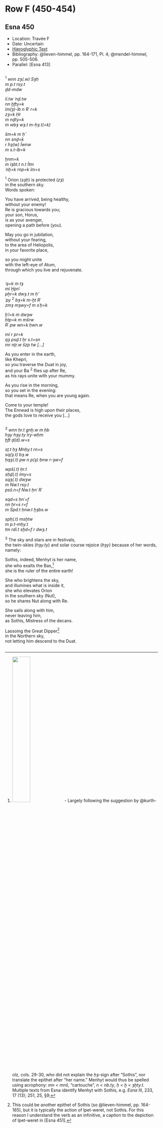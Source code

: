 # Row F (450-454) {-}

## Esna 450 {-}

<style>  
  
  .col2 {  
    columns: 2 320px;         /* number of columns and width in pixels*/  
    -webkit-columns: 2 320px; /* chrome, safari */  
    -moz-columns: 2 320px;    /* firefox */  
    -webkit-column-break-inside: avoid;  
    -page-break-inside: avoid;  
    -break-inside: avoid;  
  }  
  
</style>  

- Location: Travée F
- Date: Uncertain
- [Hieroglyphic Text](https://www.ifao.egnet.net/uploads/publications/enligne/Temples-Esna004.pdf#page=114){target="_blank"}  
- Bibliography: @lieven-himmel, pp. 164-171, Pl. 4; @mendel-himmel, pp. 505-506.
- Parallel: [Esna 413]  
  
<div class="col2">

^1^ *wnn zȝ(.w) Sȝḥ *  
*m p.t rsy.t*  
*ḏd-mdw*  
   
*ỉỉ.tw ʿnḏ.tw *  
*nn ḫfty=k*  
*ỉm(ȝ)-ỉb n Rʿ r=k*  
*zȝ=k Ḥr*  
*m nḏty=k*  
*m wbȝ wȝ.t m-ḥȝ.t(=k)*  
   
*šm=k m ḥʿʿ*  
*nn snḏ=k*  
*r hȝ(w) Ỉwnw*  
*m s.t-ỉb=k*  
   
*ẖnm=k*   
*m ỉȝbt.t*  *n.t Ỉtm*  
*ʿnḫ=k rnp=k ỉm=s*  
  
^1^ Orion (*sȝḥ*) is protected (*zȝ*)   
in the southern sky.  
Words spoken:   
    
You have arrived, being healthy,   
without your enemy!  
Re is gracious towards you;   
your son, Horus,   
is as your avenger,   
opening a path before (you).  
  
May you go in jubilation,  
without your fearing,   
to the area of Heliopolis,   
in your favorite place,   
  
so you might unite   
with the left-eye of Atum,    
through which you live and rejuvenate.

</div>

<div class="col2">

*ʿq=k m tȝ*  
*mỉ Ḫprỉ*  
*pẖr=k dwȝ.t m ḥʿʿ*  
*ʿpy* ^2^ *bȝ=k m-ḫt Rʿ*  
*zmȝ mȝwy=f m sʿḥ=k*  
   
*ḫʿỉ=k m dwȝw*  
*ḥtp=k m mšrw*  
*Rʿ pw wn=k ḥwn.w*  
   
*mỉ r pr=k*  
*qȝ psḏ.t ḥr s.t=sn*  
*mr nṯr.w šzp tw [...]*  
   
As you enter in the earth,  
like Khepri,  
so you traverse the Duat in joy,  
and your Ba ^2^ flies up after Re,  
as his rays unite with your mummy.  
  
As you rise in the morning,  
so you set in the evening:  
that means Re, when you are young again.   
  
Come to your temple!  
The Ennead is high upon their places,    
the gods love to receive you [...]  

</div>

<div class="col2">

^3^ *wnn ḥr.t gnḫ.w m ḥb*  
*hȝy hȝy.ty ỉry-wḥm*  
*ḫft ḏ(d).w=s*  
   
*sṯ.t ḥȝ Mnḥy.t rn=s*  
*sq(ȝ.t) bȝ.w *  
*ḥqȝ(.t) pw n p(ȝ) bnw r-ȝw=f*  
   
*wpš(.t) ḥr.t *  
*sḥḏ(.t) ỉmy=s*  
*sqȝ(.t) dwȝw*  
*m Nw.t rsy.t*  
*psš.n=f Nw.t ḥnʿ Rʿ*  
   
*sqd=s ḥnʿ=f*  
*nn ḥr=s r=f*  
*m Spd.t ḥnw.t ḫȝbs.w*  
   
*spḥ(.t) msḫtw*  
*m p.t-mḥy.t*  
*tm rdỉ.t sḫd=f r dwȝ.t*  
  
^3^ The sky and stars are in festivals,  
the twin-skies (*hȝy.ty*) and solar course rejoice (*hȝy*) 
because of her words, namely:  
    
Sothis, indeed, Menhyt is her name,   
she who exalts the Bas,[^fn-450-1]    
she is the ruler of the entire earth!  
  
She who brightens the sky,  
and illumines what is inside it,  
she who elevates Orion  
in the southern sky (Nut),  
so he shares Nut along with Re.   
  
She sails along with him,    
never leaving him,    
as Sothis, Mistress of the decans.  
  
Lassoing the Great Dipper[^fn-450-2]     
in the Northern sky,  
not letting him descend to the Duat.

</div>

[^fn-450-1]: ![](./images/450_3.png){width=35%} - Largely following the suggestion by @kurth-olz, cols. 29-30, who did not explain the *ḥȝ*-sign after "Sothis", nor translate the epithet after "her name." Menhyt would thus be spelled using acrophony: *mn < mnš*, "cartouche", *n < nb.ty*, *ḥ < ḫ < ȝḫty.t*. Multiple texts from Esna identify Menhyt with Sothis, e.g. *Esna* III, 233, 17 (13); 251, 25, §9; 

[^fn-450-2]: This could be another epithet of Sothis (so @lieven-himmel, pp. 164-165), but it is typically the action of Ipet-weret, not Sothis. For this reason I understand the verb as an infinitive, a caption to the depiction of Ipet-weret in [Esna 451].